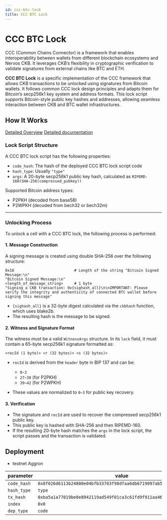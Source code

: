 ```yaml
---
id: ccc-btc-lock
title: CCC BTC Lock
---
```


# CCC BTC Lock

CCC (Common Chains Connector) is a framework that enables interoperability between wallets from different blockchain ecosystems and Nervos CKB. It leverages CKB’s flexibility in cryptographic verification to validate signatures from external chains like BTC and ETH.

**CCC BTC Lock** is a specific implementation of the CCC framework that allows CKB transactions to be unlocked using signatures from Bitcoin wallets. It follows common CCC lock design principles and adapts them for Bitcoin’s secp256k1 key system and address formats. This lock script supports Bitcoin-style public key hashes and addresses, allowing seamless interaction between CKB and BTC wallet infrastructures.

## How It Works

[Detailed Overview](https://github.com/ckb-devrel/ccc-locks/blob/master/docs/overview.md)
[Detailed documentation](https://github.com/ckb-devrel/ccc-locks/blob/master/docs/btc.md)

### Lock Script Structure

A CCC BTC lock script has the following properties:

- `code_hash`: The hash of the deployed CCC BTC lock script code
- `hash_type`: Usually `"type"`
- `args`: A 20-byte secp256k1 public key hash, calculated as
  `RIPEMD-160(SHA-256(compressed_pubkey))`

Supported Bitcoin address types:

- P2PKH (decoded from base58)
- P2WPKH (decoded from bech32 or bech32m)

---

### Unlocking Process

To unlock a cell with a CCC BTC lock, the following process is performed:

#### 1. Message Construction

A signing message is created using double SHA-256 over the following structure:

```
0x18                           # Length of the string "Bitcoin Signed Message:\n"
"Bitcoin Signed Message:\n"
<length_of_message_string>     # 1 byte
"Signing a CKB transaction: 0x{sighash_all}\n\nIMPORTANT: Please verify the integrity and authenticity of connected BTC wallet before signing this message"
```

- `{sighash_all}` is a 32-byte digest calculated via the `ckbhash` function, which uses blake2b.
- The resulting hash is the message to be signed.

#### 2. Witness and Signature Format

The witness must be a valid `WitnessArgs` structure. In its `lock` field, it must contain a 65-byte secp256k1 signature formatted as:

```
<recId (1 byte)> <r (32 bytes)> <s (32 bytes)>
```

- `recId` is derived from the `header` byte in BIP 137 and can be:

  - `0~3`
  - `27~30` (for P2PKH)
  - `39~42` (for P2WPKH)

- These values are normalized to `0~3` for public key recovery.

#### 3. Verification

- The signature and `recId` are used to recover the compressed secp256k1 public key.
- This public key is hashed with SHA-256 and then RIPEMD-160.
- If the resulting 20-byte hash matches the `args` in the lock script, the script passes and the transaction is validated.

## Deployment

- testnet Aggron

| parameter   | value                                                                |
| ----------- | -------------------------------------------------------------------- |
| `code_hash` | `0x8f026d6113b24800e04bfb33703f98dfaa6db6719097ab5d3050db9cf4fec45e` |
| `hash_type` | `type`                                                               |
| `tx_hash`   | `0xba5a1a77019be0e8942119ad549f01ca3c61fd9f911aa46e27d508a802236614` |
| `index`     | `0x0`                                                                |
| `dep_type`  | `code`                                                               |
